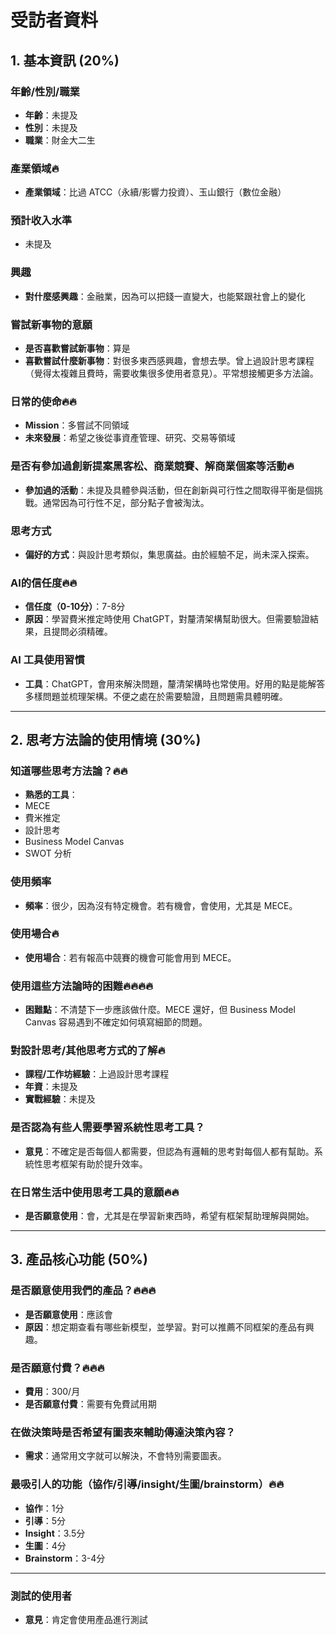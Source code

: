 # 受訪者資料

## 1. 基本資訊 (20%)

### 年齡/性別/職業
- **年齡**：未提及
- **性別**：未提及
- **職業**：財金大二生

### 產業領域🔥
- **產業領域**：比過 ATCC（永續/影響力投資）、玉山銀行（數位金融）

### 預計收入水準
- 未提及

### 興趣
- **對什麼感興趣**：金融業，因為可以把錢一直變大，也能緊跟社會上的變化

### 嘗試新事物的意願
- **是否喜歡嘗試新事物**：算是
- **喜歡嘗試什麼新事物**：對很多東西感興趣，會想去學。曾上過設計思考課程（覺得太複雜且費時，需要收集很多使用者意見）。平常想接觸更多方法論。

### 日常的使命🔥🔥
- **Mission**：多嘗試不同領域
- **未來發展**：希望之後從事資產管理、研究、交易等領域

### 是否有參加過創新提案黑客松、商業競賽、解商業個案等活動🔥
- **參加過的活動**：未提及具體參與活動，但在創新與可行性之間取得平衡是個挑戰。通常因為可行性不足，部分點子會被淘汰。

### 思考方式
- **偏好的方式**：與設計思考類似，集思廣益。由於經驗不足，尚未深入探索。

### AI的信任度🔥🔥
- **信任度（0-10分）**：7-8分
- **原因**：學習費米推定時使用 ChatGPT，對釐清架構幫助很大。但需要驗證結果，且提問必須精確。

### AI 工具使用習慣
- **工具**：ChatGPT，會用來解決問題，釐清架構時也常使用。好用的點是能解答多樣問題並梳理架構。不便之處在於需要驗證，且問題需具體明確。

---

## 2. 思考方法論的使用情境 (30%)

### 知道哪些思考方法論？🔥🔥
- **熟悉的工具**：
- MECE
- 費米推定
- 設計思考
- Business Model Canvas
- SWOT 分析

### 使用頻率
- **頻率**：很少，因為沒有特定機會。若有機會，會使用，尤其是 MECE。

### 使用場合🔥
- **使用場合**：若有報高中競賽的機會可能會用到 MECE。

### 使用這些方法論時的困難🔥🔥🔥🔥
- **困難點**：不清楚下一步應該做什麼。MECE 還好，但 Business Model Canvas 容易遇到不確定如何填寫細節的問題。

### 對設計思考/其他思考方式的了解🔥
- **課程/工作坊經驗**：上過設計思考課程
- **年資**：未提及
- **實戰經驗**：未提及

### 是否認為有些人需要學習系統性思考工具？
- **意見**：不確定是否每個人都需要，但認為有邏輯的思考對每個人都有幫助。系統性思考框架有助於提升效率。

### 在日常生活中使用思考工具的意願🔥🔥
- **是否願意使用**：會，尤其是在學習新東西時，希望有框架幫助理解與開始。

---

## 3. 產品核心功能 (50%)

### 是否願意使用我們的產品？🔥🔥🔥
- **是否願意使用**：應該會
- **原因**：想定期查看有哪些新模型，並學習。對可以推薦不同框架的產品有興趣。

### 是否願意付費？🔥🔥🔥
- **費用**：300/月
- **是否願意付費**：需要有免費試用期

### 在做決策時是否希望有圖表來輔助傳達決策內容？
- **需求**：通常用文字就可以解決，不會特別需要圖表。

### 最吸引人的功能（協作/引導/insight/生圖/brainstorm）🔥🔥
- **協作**：1分
- **引導**：5分
- **Insight**：3.5分
- **生圖**：4分
- **Brainstorm**：3-4分

---

### 測試的使用者
- **意見**：肯定會使用產品進行測試
